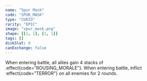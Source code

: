 ```yaml
---
name: "Spur Mask"
code: "SPUR_MASK"
type: "CURIO"
rarity: "EPIC"
image: "spur_mask.png"
shape: [[1, 1], [1, 1]]
tags: []
diskSlot: 0
canExchange: false
---
```


When entering battle, all allies gain 4 stacks of :effect{code="ROUSING_MORALE"}. When entering battle, inflict :effect{code="TERROR"} on all enemies for 2 rounds.
